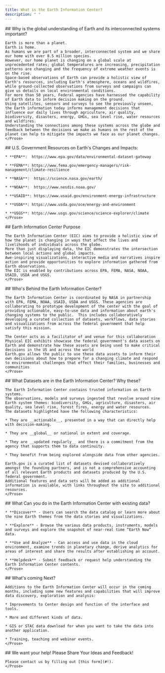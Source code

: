 ```yaml
---
title: What is the Earth Information Center?
description: " "
---
```


<Block>
	<Prose>
    ## Why is the global understanding of Earth and its interconnected systems important?  

    Earth is more than a planet.
    Earth is home.
    As humans we are part of a broader, interconnected system and we share our home with over 8.5 million species.
    However, our home planet is changing on a global scale at unprecedented rates; global temperatures are increasing, precipitation patterns are changing and the frequency of extreme weather events is on the rise.
    Space-based observations of Earth can provide a holistic view of Earth's resources, including Earth's atmosphere, oceans and wildfires, while ground-collected observations from surveys and campaigns can give us details on local environmental conditions.
    For more than 50 years, Federal agencies have harnessed the capability of Earth data to inform decision making on the ground.
    Using satellites, sensors and surveys to see the previously unseen, the Earth information today informs management decisions that influence our daily lives through agriculture, air quality, biodiversity, disasters, energy, GHGs, sea level rise, water resources and wildfires.
    Understanding the connections among these systems across the globe and feedback between the decisions we make as humans on the rest of the planet can help to mitigate the impacts we face as our planet changes.
	</Prose>
</Block>

<Block>
	<Prose>
    ## U.S. Government Resources on Earth's Changes and Impacts:  

    * **EPA**:  https://www.epa.gov/data/environmental-dataset-gateway 

    * **FEMA**: https://www.fema.gov/emergency-managers/risk-management/climate-resilience 

    * **NASA**:  https://science.nasa.gov/earth/ 

    * **NOAA**:  https://www.nesdis.noaa.gov/  

    * **USAID**: https://www.usaid.gov/environment-energy-infrastructure 

    * **USDA**: https://www.usda.gov/oce/energy-and-environment 

    * **USGS**: https://www.usgs.gov/science/science-explorer/climate 
	</Prose>
</Block>

<Block>
	<Prose>
    ## Earth Information Center Purpose  

    The Earth Information Center (EIC) aims to provide a holistic view of how the planet is changing in ways that affect the lives and livelihoods of individuals across the globe.
    More than just displaying data, the EIC demonstrates the intersection between local actions and global impacts.
    Awe-inspiring visualizations, interactive media and narratives inspire action and provide opportunities to explore information gathered from Earth observations.
    The EIC is enabled by contributions across EPA, FEMA, NASA, NOAA, USAID, USDA and USGS.
	</Prose>
</Block>

<Block>
	<Prose>
    ## Who's Behind the Earth Information Center?  

    The Earth Information Center is coordinated by NASA in partnership with EPA, FEMA, NOAA, USAID, USDA and USGS. These agencies are collaborating to prototype development of the center with the goal of providing actionable, easy-to-use data and information about earth's changing systems to the public.  This includes collaboratively developing a curated collection of datasets, workflows, data stories and visualizations from across the federal government that help satisfy this mission. 

    The Center acts as a facilitator of and venue for this collaboration
    Physical EIC exhibits showcase the federal government's data assets on Earth and demonstrate how these assets are being used to make critical decisions in the US and across the world
    Earth.gov allows the public to use these data assets to inform their own decisions about how to prepare for a changing climate and respond to environmental challenges that effect their families, businesses and communities
	</Prose>
</Block>

<Block>
	<Prose>
    ## What Datasets are in the Earth Information Center? Why these?  

    The Earth Information Center contains trusted information on Earth systems.
    The observations, models and surveys ingested that revolve around nine Earth system themes: biodiversity, GHGs, agriculture, disasters, air quality, sea level rise, forest fires, energy and water resources.
    The datasets highlighted have the following characteristics: 

    * They are __actionable__, presented in a way that can directly help with decision-making. 

    * They are __global__ or national in extent and coverage. 

    * They are __updated regularly__ and there is a commitment from the agency that supports them to data continuity. 

    * They benefit from being explored alongside data from other agencies.

    Earth.gov is a curated list of datasets devised collaboratively amongst the founding partners, and is not a comprehensive accounting of all relevant Earth products and datasets produced by the U.S.
    federal government.
    Additional features and data sets will be added as additional information is available, with links throughout the site to additional resources.
	</Prose>
</Block>

<Block>
	<Prose>
    ## What Can you do in the Earth Information Center with existing data?  

    * **Discover** - Users can search the data catalog or learn more about the nine Earth themes from the data stories and visualizations. 

    * **Explore** - Browse the various data products, instruments, models and surveys and explore the snapshot of near-real time “Earth Now” data. 

    * **Use and Analyze** - Can access and use data in the cloud environment, examine trends in planetary change, derive analytics for areas of interest and share the results after establishing an account.

    * **Helpdesk** - Submit feedback or request help understanding the Earth Information Center contents.
	</Prose>
</Block>

<Block>
	<Prose>
    ## What's coming Next?  

    Additions to the Earth Information Center will occur in the coming months, including some new features and capabilities that will improve data discovery, exploration and analysis:

    * Improvements to Center design and function of the interface and tools.

    * More and different kinds of data.

    * GIS or STAC data download for when you want to take the data into another application.

    * Training, teaching and webinar events.
	</Prose>
</Block>

<Block>
	<Prose>
    ## We want your help!  Please Share Your Ideas and Feedback!

    Please contact us by filling out [this form](#!).  
	</Prose>
</Block>

